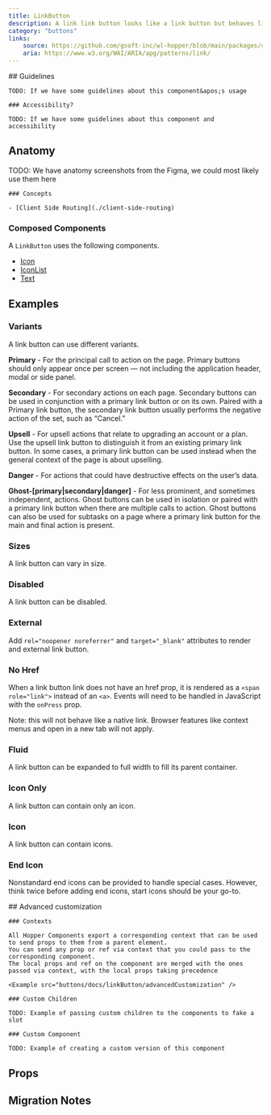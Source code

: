 ```yaml
---
title: LinkButton
description: A link link button looks like a link button but behaves like a link
category: "buttons"
links:
    source: https://github.com/gsoft-inc/wl-hopper/blob/main/packages/components/src/buttons/src/LinkButton.tsx
    aria: https://www.w3.org/WAI/ARIA/apg/patterns/link/
---
```


<Example src="buttons/docs/linkButton/preview" isOpen />

<FeatureFlag flag="next">
    ## Guidelines

    TODO: If we have some guidelines about this component&apos;s usage

    ### Accessibility?

    TODO: If we have some guidelines about this component and accessibility
</FeatureFlag>

## Anatomy

<FeatureFlag flag="rc">
    TODO: We have anatomy screenshots from the Figma, we could most likely use them here

    ### Concepts

    - [Client Side Routing](./client-side-routing)
</FeatureFlag>

### Composed Components

A `LinkButton` uses the following components.

- [Icon](./Icon)
- [IconList](./IconList)
- [Text](./Text)

## Examples

### Variants
A link button can use different variants.

<Example src="buttons/docs/linkButton/variant" />

**Primary** - For the principal call to action on the page. Primary buttons should only appear once per screen — not including the application header, modal or side panel.

**Secondary** - For secondary actions on each page. Secondary buttons can be used in conjunction with a primary link button or on its own. Paired with a Primary link button, the secondary link button usually performs the negative action of the set, such as “Cancel.”

**Upsell** - For upsell actions that relate to upgrading an account or a plan. Use the upsell link button to distinguish it from an existing primary link button. In some cases, a primary link button can be used instead when the general context of the page is about upselling.

**Danger** - For actions that could have destructive effects on the user’s data.

**Ghost-[primary|secondary|danger]** - For less prominent, and sometimes independent, actions. Ghost buttons can be used in isolation or paired with a primary link button when there are multiple calls to action. Ghost buttons can also be used for subtasks on a
page where a primary link button for the main and final action is present.

### Sizes
A link button can vary in size.

<Example src="buttons/docs/linkButton/size" />

### Disabled
A link button can be disabled.

<Example src="buttons/docs/linkButton/state" />

### External

Add `rel="noopener noreferrer"` and `target="_blank"` attributes to render and external link button.

<Example src="buttons/docs/linkButton/external" />

### No Href

When a link button link does not have an href prop, it is rendered as a `<span role="link">` instead of an `<a>`. Events will need to be handled in JavaScript with the `onPress` prop.

Note: this will not behave like a native link. Browser features like context menus and open in a new tab will not apply.

<Example src="buttons/docs/linkButton/noHref" />

### Fluid
A link button can be expanded to full width to fill its parent container.

<Example src="buttons/docs/linkButton/layout" />

### Icon Only
A link button can contain only an icon.

<Example src="buttons/docs/linkButton/icon" />

### Icon
A link button can contain icons.

<Example src="buttons/docs/linkButton/icons" />

### End Icon
Nonstandard end icons can be provided to handle special cases. However, think twice before adding end icons, start icons should be your go-to.

<Example src="buttons/docs/linkButton/endIcon" />

<Example src="buttons/docs/linkButton/reactRouterLink" />

<FeatureFlag flag="next">
    ## Advanced customization

    ### Contexts

    All Hopper Components export a corresponding context that can be used to send props to them from a parent element.
    You can send any prop or ref via context that you could pass to the corresponding component.
    The local props and ref on the component are merged with the ones passed via context, with the local props taking precedence

    <Example src="buttons/docs/linkButton/advancedCustomization" />

    ### Custom Children

    TODO: Example of passing custom children to the components to fake a slot

    ### Custom Component

    TODO: Example of creating a custom version of this component
</FeatureFlag>

## Props

<PropTable component="LinkButton" />

## Migration Notes

<MigrateGuide src="buttons/docs/migration-notes-link-button" />
